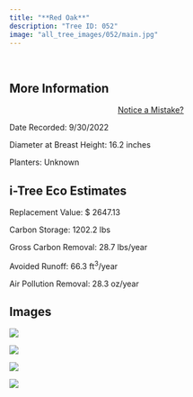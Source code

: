 ```yaml
---
title: "**Red Oak**"
description: "Tree ID: 052"
image: "all_tree_images/052/main.jpg"
---
```


<br>

## **More Information**
::: column-margin
<center><a class="button" href="https://forms.gle/W6f5nwYxrM33hF4f7">Notice a Mistake?</a></center>
:::


Date Recorded:  9/30/2022

Diameter at Breast Height:  16.2  inches

Planters:  Unknown

## **i-Tree Eco Estimates**


 Replacement Value: $ 2647.13

 Carbon Storage:  1202.2  lbs

 Gross Carbon Removal:  28.7  lbs/year

 Avoided Runoff:  66.3  ft<sup>3</sup>/year

 Air Pollution Removal:  28.3  oz/year

## **Images**


 ![](all_tree_images/052/IMG_6504.jpg)

 ![](all_tree_images/052/IMG_6505.jpg)

 ![](all_tree_images/052/IMG_6507.jpg)

 ![](all_tree_images/052/main.jpg)
